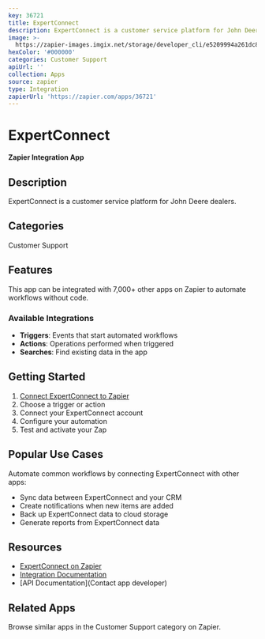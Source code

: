 ```yaml
---
key: 36721
title: ExpertConnect
description: ExpertConnect is a customer service platform for John Deere dealers.
image: >-
  https://zapier-images.imgix.net/storage/developer_cli/e5209994a261dc899b40b9e137df048e.png?auto=format%2Ccompress&ixlib=python-3.0.0&q=50
hexColor: '#000000'
categories: Customer Support
apiUrl: ''
collection: Apps
source: zapier
type: Integration
zapierUrl: 'https://zapier.com/apps/36721'
---
```

# ExpertConnect

**Zapier Integration App**

## Description

ExpertConnect is a customer service platform for John Deere dealers.

## Categories

Customer Support

## Features

This app can be integrated with 7,000+ other apps on Zapier to automate workflows without code.

### Available Integrations

- **Triggers**: Events that start automated workflows
- **Actions**: Operations performed when triggered
- **Searches**: Find existing data in the app

## Getting Started

1. [Connect ExpertConnect to Zapier](https://zapier.com/apps/36721)
2. Choose a trigger or action
3. Connect your ExpertConnect account
4. Configure your automation
5. Test and activate your Zap

## Popular Use Cases

Automate common workflows by connecting ExpertConnect with other apps:

- Sync data between ExpertConnect and your CRM
- Create notifications when new items are added
- Back up ExpertConnect data to cloud storage
- Generate reports from ExpertConnect data

## Resources

- [ExpertConnect on Zapier](https://zapier.com/apps/36721)
- [Integration Documentation](https://zapier.com/apps/36721/integrations)
- [API Documentation](Contact app developer)

## Related Apps

Browse similar apps in the Customer Support category on Zapier.
